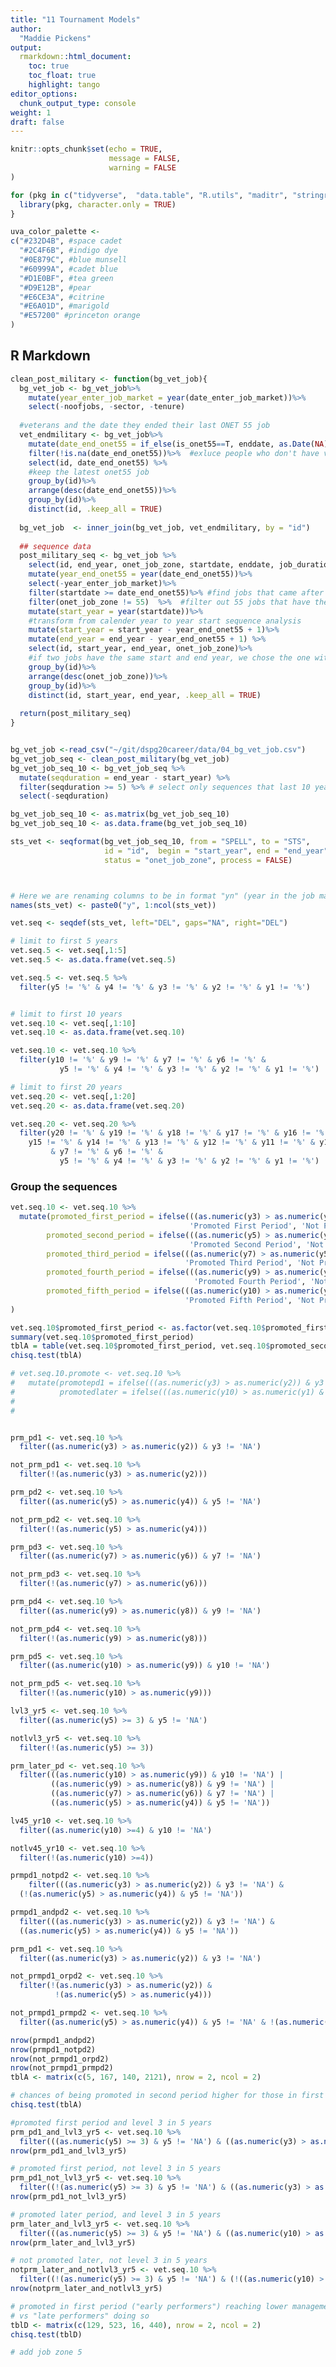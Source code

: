 ```yaml
---
title: "11 Tournament Models"
author:
  "Maddie Pickens"
output: 
  rmarkdown::html_document:
    toc: true
    toc_float: true
    highlight: tango
editor_options: 
  chunk_output_type: console
weight: 1
draft: false
---
```


```r
knitr::opts_chunk$set(echo = TRUE,
                      message = FALSE,
                      warning = FALSE
)

for (pkg in c("tidyverse",  "data.table", "R.utils", "maditr", "stringr", "stringi", "dplyr", "ggplot2", "lubridate", "gt", "DataExplorer", "TraMineR", "TraMineRextras", "cluster", "MASS")) {
  library(pkg, character.only = TRUE)
}

uva_color_palette <- 
c("#232D4B", #space cadet
  "#2C4F6B", #indigo dye
  "#0E879C", #blue munsell
  "#60999A", #cadet blue
  "#D1E0BF", #tea green
  "#D9E12B", #pear
  "#E6CE3A", #citrine
  "#E6A01D", #marigold
  "#E57200" #princeton orange
)
```

## R Markdown

```r
clean_post_military <- function(bg_vet_job){
  bg_vet_job <- bg_vet_job%>%
    mutate(year_enter_job_market = year(date_enter_job_market))%>%
    select(-noofjobs, -sector, -tenure)
  
  #veterans and the date they ended their last ONET 55 job
  vet_endmilitary <- bg_vet_job%>%
    mutate(date_end_onet55 = if_else(is_onet55==T, enddate, as.Date(NA)))%>%
    filter(!is.na(date_end_onet55))%>%  #exluce people who don't have valid onet55 code
    select(id, date_end_onet55) %>%
    #keep the latest onet55 job
    group_by(id)%>%   
    arrange(desc(date_end_onet55))%>%
    group_by(id)%>%
    distinct(id, .keep_all = TRUE) 
  
  bg_vet_job  <- inner_join(bg_vet_job, vet_endmilitary, by = "id")
  
  ## sequence data
  post_military_seq <- bg_vet_job %>%
    select(id, end_year, onet_job_zone, startdate, enddate, job_duration_day, date_end_onet55, year_enter_job_market)%>%
    mutate(year_end_onet55 = year(date_end_onet55))%>%
    select(-year_enter_job_market)%>%
    filter(startdate >= date_end_onet55)%>% #find jobs that came after the date ended onet55 job
    filter(onet_job_zone != 55)  %>%  #filter out 55 jobs that have the same start and end date  
    mutate(start_year = year(startdate))%>%
    #transform from calender year to year start sequence analysis
    mutate(start_year = start_year - year_end_onet55 + 1)%>%  
    mutate(end_year = end_year - year_end_onet55 + 1) %>%
    select(id, start_year, end_year, onet_job_zone)%>%
    #if two jobs have the same start and end year, we chose the one with higher job zone
    group_by(id)%>%
    arrange(desc(onet_job_zone))%>%
    group_by(id)%>%
    distinct(id, start_year, end_year, .keep_all = TRUE)
  
  return(post_military_seq)
}


bg_vet_job <-read_csv("~/git/dspg20career/data/04_bg_vet_job.csv")
bg_vet_job_seq <- clean_post_military(bg_vet_job)
bg_vet_job_seq_10 <- bg_vet_job_seq %>%
  mutate(seqduration = end_year - start_year) %>%
  filter(seqduration >= 5) %>% # select only sequences that last 10 years or more
  select(-seqduration)

bg_vet_job_seq_10 <- as.matrix(bg_vet_job_seq_10)
bg_vet_job_seq_10 <- as.data.frame(bg_vet_job_seq_10)

sts_vet <- seqformat(bg_vet_job_seq_10, from = "SPELL", to = "STS",
                     id = "id",  begin = "start_year", end = "end_year", 
                     status = "onet_job_zone", process = FALSE)



# Here we are renaming columns to be in format "yn" (year in the job market)
names(sts_vet) <- paste0("y", 1:ncol(sts_vet))

vet.seq <- seqdef(sts_vet, left="DEL", gaps="NA", right="DEL")

# limit to first 5 years
vet.seq.5 <- vet.seq[,1:5]
vet.seq.5 <- as.data.frame(vet.seq.5)

vet.seq.5 <- vet.seq.5 %>%
  filter(y5 != '%' & y4 != '%' & y3 != '%' & y2 != '%' & y1 != '%')


# limit to first 10 years
vet.seq.10 <- vet.seq[,1:10]
vet.seq.10 <- as.data.frame(vet.seq.10)

vet.seq.10 <- vet.seq.10 %>%
  filter(y10 != '%' & y9 != '%' & y7 != '%' & y6 != '%' & 
           y5 != '%' & y4 != '%' & y3 != '%' & y2 != '%' & y1 != '%')

# limit to first 20 years
vet.seq.20 <- vet.seq[,1:20]
vet.seq.20 <- as.data.frame(vet.seq.20)

vet.seq.20 <- vet.seq.20 %>%
  filter(y20 != '%' & y19 != '%' & y18 != '%' & y17 != '%' & y16 != '%' &
    y15 != '%' & y14 != '%' & y13 != '%' & y12 != '%' & y11 != '%' & y10 != '%' & y9 != '%' 
         & y7 != '%' & y6 != '%' & 
           y5 != '%' & y4 != '%' & y3 != '%' & y2 != '%' & y1 != '%')
```

### Group the sequences

```r
vet.seq.10 <- vet.seq.10 %>%
  mutate(promoted_first_period = ifelse(((as.numeric(y3) > as.numeric(y2)) & y3 != 'NA'),
                                        'Promoted First Period', 'Not Promoted First Period'),
        promoted_second_period = ifelse(((as.numeric(y5) > as.numeric(y4)) & y5 != 'NA'),
                                        'Promoted Second Period', 'Not Promoted Second Period'),
        promoted_third_period = ifelse(((as.numeric(y7) > as.numeric(y5)) & y7 != 'NA'),
                                       'Promoted Third Period', 'Not Promoted Third Period'),
        promoted_fourth_period = ifelse(((as.numeric(y9) > as.numeric(y5)) & y9 != 'NA'),
                                         'Promoted Fourth Period', 'Not Promoted Fourth Period'),
        promoted_fifth_period = ifelse(((as.numeric(y10) > as.numeric(y9)) & y10 != 'NA'),
                                       'Promoted Fifth Period', 'Not Promoted Fifth Period')
)
```

```r
vet.seq.10$promoted_first_period <- as.factor(vet.seq.10$promoted_first_period)
summary(vet.seq.10$promoted_first_period)
tblA = table(vet.seq.10$promoted_first_period, vet.seq.10$promoted_second_period)
chisq.test(tblA)
```


```r
# vet.seq.10.promote <- vet.seq.10 %>%
#   mutate(promotepd1 = ifelse(((as.numeric(y3) > as.numeric(y2)) & y3 != 'NA'), TRUE, FALSE),
#          promotedlater = ifelse(((as.numeric(y10) > as.numeric(y1) & y10 != 'NA'), TRUE, FALSE)),
#          
# 


prm_pd1 <- vet.seq.10 %>%
  filter((as.numeric(y3) > as.numeric(y2)) & y3 != 'NA')

not_prm_pd1 <- vet.seq.10 %>%
  filter(!(as.numeric(y3) > as.numeric(y2)))

prm_pd2 <- vet.seq.10 %>%
  filter((as.numeric(y5) > as.numeric(y4)) & y5 != 'NA')

not_prm_pd2 <- vet.seq.10 %>%
  filter(!(as.numeric(y5) > as.numeric(y4)))

prm_pd3 <- vet.seq.10 %>%
  filter((as.numeric(y7) > as.numeric(y6)) & y7 != 'NA')

not_prm_pd3 <- vet.seq.10 %>%
  filter(!(as.numeric(y7) > as.numeric(y6)))

prm_pd4 <- vet.seq.10 %>%
  filter((as.numeric(y9) > as.numeric(y8)) & y9 != 'NA')

not_prm_pd4 <- vet.seq.10 %>%
  filter(!(as.numeric(y9) > as.numeric(y8)))

prm_pd5 <- vet.seq.10 %>%
  filter((as.numeric(y10) > as.numeric(y9)) & y10 != 'NA')

not_prm_pd5 <- vet.seq.10 %>%
  filter(!(as.numeric(y10) > as.numeric(y9)))

lvl3_yr5 <- vet.seq.10 %>%
  filter((as.numeric(y5) >= 3) & y5 != 'NA')

notlvl3_yr5 <- vet.seq.10 %>%
  filter(!(as.numeric(y5) >= 3))

prm_later_pd <- vet.seq.10 %>%
  filter(((as.numeric(y10) > as.numeric(y9)) & y10 != 'NA') |
         ((as.numeric(y9) > as.numeric(y8)) & y9 != 'NA') |
         ((as.numeric(y7) > as.numeric(y6)) & y7 != 'NA') |
         ((as.numeric(y5) > as.numeric(y4)) & y5 != 'NA'))

lv45_yr10 <- vet.seq.10 %>%
  filter((as.numeric(y10) >=4) & y10 != 'NA')

notlv45_yr10 <- vet.seq.10 %>%
  filter(!(as.numeric(y10) >=4))

prmpd1_notpd2 <- vet.seq.10 %>%
    filter(((as.numeric(y3) > as.numeric(y2)) & y3 != 'NA') &
  (!(as.numeric(y5) > as.numeric(y4)) & y5 != 'NA'))

prmpd1_andpd2 <- vet.seq.10 %>%
  filter(((as.numeric(y3) > as.numeric(y2)) & y3 != 'NA') &
  ((as.numeric(y5) > as.numeric(y4)) & y5 != 'NA'))

prm_pd1 <- vet.seq.10 %>%
  filter((as.numeric(y3) > as.numeric(y2)) & y3 != 'NA')

not_prmpd1_orpd2 <- vet.seq.10 %>%
  filter(!(as.numeric(y3) > as.numeric(y2)) &
          !(as.numeric(y5) > as.numeric(y4)))

not_prmpd1_prmpd2 <- vet.seq.10 %>%
  filter((as.numeric(y5) > as.numeric(y4)) & y5 != 'NA' & !(as.numeric(y3) > as.numeric(y2)))
```

```r
nrow(prmpd1_andpd2)
nrow(prmpd1_notpd2)
nrow(not_prmpd1_orpd2)
nrow(not_prmpd1_prmpd2)
tblA <- matrix(c(5, 167, 140, 2121), nrow = 2, ncol = 2)

# chances of being promoted in second period higher for those in first
chisq.test(tblA)
```

```r
#promoted first period and level 3 in 5 years
prm_pd1_and_lvl3_yr5 <- vet.seq.10 %>%
  filter(((as.numeric(y5) >= 3) & y5 != 'NA') & ((as.numeric(y3) > as.numeric(y2)) & y3 != 'NA'))
nrow(prm_pd1_and_lvl3_yr5)

# promoted first period, not level 3 in 5 years
prm_pd1_not_lvl3_yr5 <- vet.seq.10 %>%
  filter((!(as.numeric(y5) >= 3) & y5 != 'NA') & ((as.numeric(y3) > as.numeric(y2)) & y3 != 'NA'))
nrow(prm_pd1_not_lvl3_yr5)

# promoted later period, and level 3 in 5 years
prm_later_and_lvl3_yr5 <- vet.seq.10 %>%
  filter(((as.numeric(y5) >= 3) & y5 != 'NA') & ((as.numeric(y10) > as.numeric(y9)) & y10 != 'NA') |((as.numeric(y9) > as.numeric(y8)) & y9 != 'NA') |((as.numeric(y7) > as.numeric(y6)) & y7 != 'NA') |((as.numeric(y5) > as.numeric(y4)) & y5 != 'NA'))
nrow(prm_later_and_lvl3_yr5)

# not promoted later, not level 3 in 5 years
notprm_later_and_notlvl3_yr5 <- vet.seq.10 %>%
  filter((!(as.numeric(y5) >= 3) & y5 != 'NA') & (!((as.numeric(y10) > as.numeric(y9)) & y10 != 'NA') |((as.numeric(y9) > as.numeric(y8)) & y9 != 'NA') |((as.numeric(y7) > as.numeric(y6)) & y7 != 'NA') |(as.numeric(y5) > as.numeric(y4)) & y5 != 'NA'))
nrow(notprm_later_and_notlvl3_yr5)

# promoted in first period ("early performers") reaching lower management in 5 years (level 3)
# vs "late performers" doing so
tblD <- matrix(c(129, 523, 16, 440), nrow = 2, ncol = 2)
chisq.test(tblD)

# add job zone 5

```

